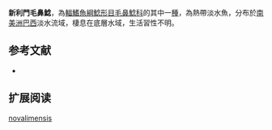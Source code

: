 {{Speciesbox
| name = 新利門毛鼻鯰
| image = 
| image_width = 
| status = NE
| status_system = IUCN3.1
| genus = Trichomycterus
| species = novalimensis
| authority = [[Barbosa_&_Costa|Barbosa & Costa]], 2010
| synonyms = 
}}

'''新利門毛鼻鯰'''，為[[輻鰭魚綱|輻鰭魚綱]][[鯰形目|鯰形目]][[毛鼻鯰科|毛鼻鯰科]]的其中一[[種|種]]，為熱帶淡水魚，分布於[[南美洲|南美洲]][[巴西|巴西]]淡水流域，棲息在底層水域，生活習性不明。

==参考文献==
*{{FishBase_species|genus=Trichomycterus|species|novalimensis|year=2014|month=11}}

== 扩展阅读 ==
{{refbegin}}
{{wikispecies-inline|Trichomycterus novalimensis|新利門毛鼻鯰}}
{{refend}}
{{Taxonbar|from=Q5545856}}

[[Category:毛鼻鯰属|novalimensis]]


{{鯰形目小作品}}